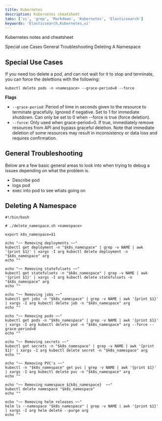 ```yaml
---
title: Kubernetes
description: Kubernetes cheatsheet
tabs: ['vi', 'grep', 'Markdown', 'Kubernetes', 'Elasticsearch']
keywords: 'Elasticsearch,Kubernetes,vi'
---
```


<PageDescription>

Kubernetes notes and cheatsheet

</PageDescription>

<AnchorLinks>
  <AnchorLink>Special use Cases</AnchorLink>
  <AnchorLink>General Troubleshooting</AnchorLink>
  <AnchorLink>Deleting A Namespace</AnchorLink>
</AnchorLinks>

## Special Use Cases

If you need too delete a pod, and can not wait for it to stop and terminate, you can force the delettions with the following:

```shell
kubectl delete pods -n <namespace> --grace-period=0 --force
```

**Flags**

- `--grace-period`: Period of time in seconds given to the resource to terminate gracefully. Ignored if negative. Set to 1 for immediate shutdown. Can only be set to 0 when --force is true (force deletion).
- `--force`: Only used when grace-period=0. If true, immediately remove resources from API and bypass graceful deletion. Note that immediate deletion of some resources may result in inconsistency or data loss and requires confirmation.

## General Troubleshooting

Below are a few basic general areas to look into when trying to debug a issues depending on what the problem is.

- Describe pod
- logs pod
- exec into pod to see whats going on

## Deleting A Namespace

```shell path=delete_namespace.sh src=https://github.ibm.com/engarcia/engarcia.github.ibm.com/blob/develop/bin/delete_namespace.sh
#!/bin/bash

# ./delete_namespace.sh <namespace>

export k8s_namespace=$1

echo "~~ Removing deployments ~~"
kubectl get deployment -n "$k8s_namespace" | grep -v NAME | awk '{print $1}' | xargs -I arg kubectl delete deployment -n "$k8s_namespace" arg
echo ""

echo "~~ Removing statefulsets ~~"
kubectl get statefulsets -n "$k8s_namespace" | grep -v NAME | awk '{print $1}' | xargs -I arg kubectl delete statefulsets -n "$k8s_namespace" arg
echo ""

echo "~~ Removing jobs ~~"
kubectl get jobs -n "$k8s_namespace" | grep -v NAME | awk '{print $1}' | xargs -I arg kubectl delete job -n "$k8s_namespace" arg
echo ""

echo "~~ Removing pods ~~"
kubectl get pods -n "$k8s_namespace" | grep -v NAME | awk '{print $1}' | xargs -I arg kubectl delete pod -n "$k8s_namespace" arg --force --grace-period=0
echo ""

echo "~~ Removing secrets ~~"
kubectl get secrets -n "$k8s_namespace" | grep -v NAME | awk '{print $1}' | xargs -I arg kubectl delete secret -n "$k8s_namespace" arg
echo ""

echo "~~ Removing PVC's ~~"
kubectl -n "$k8s_namespace" get pvc | grep -v NAME | awk '{print $1}' | xargs -I arg kubectl delete pvc -n "$k8s_namespace" arg
echo ""

echo "~~ Removing namespace ${k8s_namespace}  ~~"
kubectl delete namespace "$k8s_namespace"
echo ""

echo "~~ Removing helm releases ~~"
helm ls --namespace "$k8s_namespace" | grep -v NAME | awk '{print $1}' | xargs -I arg helm delete --purge arg
echo ""

```
